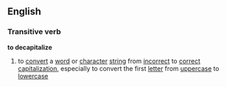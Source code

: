 ==English==
===Transitive verb===
'''to decapitalize'''
# to [[convert]] a [[word]] or [[character]] [[string]] from [[incorrect]] to [[correct]] [[capitalization]], especially to convert the first [[letter]] from [[uppercase]] to [[lowercase]]